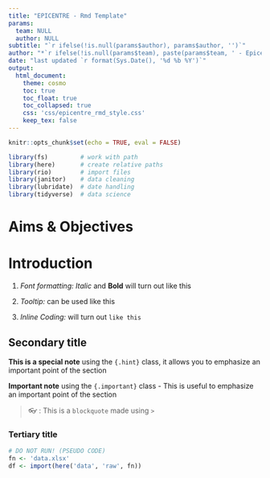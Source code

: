 ```yaml
---
title: "EPICENTRE - Rmd Template"
params: 
  team: NULL
  author: NULL
subtitle: "`r ifelse(!is.null(params$author), params$author, '')`"
author: "*`r ifelse(!is.null(params$team), paste(params$team, ' - Epicentre, Paris'), 'Epicentre, Paris')`*"
date: "last updated `r format(Sys.Date(), '%d %b %Y')`"
output:
  html_document:
    theme: cosmo
    toc: true
    toc_float: true
    toc_collapsed: true
    css: 'css/epicentre_rmd_style.css'
    keep_tex: false
---
```

<script>
  $(document).ready(function() {
    $('#TOC').parent().prepend('<div id="nav_logo"><img src="img/epicentre_logo.png"></div>');
  });
</script>


```r
knitr::opts_chunk$set(echo = TRUE, eval = FALSE)

library(fs)         # work with path
library(here)       # create relative paths
library(rio)        # import files
library(janitor)    # data cleaning
library(lubridate)  # date handling
library(tidyverse)  # data science 

```

# Aims & Objectives

# Introduction

1. *Font formatting:* *Italic* and **Bold** will turn out like this

2. *Tooltip:* can be used <span tooltip-position="top" tooltip="You can write some details here using this syntax">like this</span>

3. *Inline Coding:* will turn out `like this`

## Secondary title

::: {.hint}
**This is a special note** using the `{.hint}` class, it allows you to emphasize an important point of the section 
:::

::: {.important}
**Important note** using the `{.important}` class - This is useful to emphasize an important point of the section
:::

> 👓 : This is a `blockquote` made using `>` 

### Tertiary title

```r
# DO NOT RUN! (PSEUDO CODE)
fn <- 'data.xlsx'
df <- import(here('data', 'raw', fn))
```
